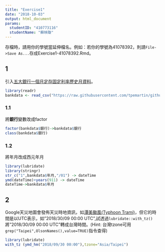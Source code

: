 ```yaml
---
title: "Exercise1"
date: "2018-10-03"
output: html_document
params:
  studentID: "410773116"
  studentName: "蘇映璇"
---
```

存檔時，請用你的學號當延伸檔名。例如：若你的學號為41078392，則請`File->Save As...`存成Exercise1-41078392.Rmd。

## 1
引入[五大銀行一個月定存固定利率歷史月資料](https://raw.githubusercontent.com/tpemartin/github-data/master/bankdata.csv)。

```r
library(readr)
bankdata <- read_csv("https://raw.githubusercontent.com/tpemartin/github-data/master/bankdata.csv")
```

### 1.1
將**銀行**變數改成factor
```r
factor(bankdata$銀行)->bankdata$銀行
class(bankdata$銀行)
```

### 1.2
將年月改成西元年月
```r
library(lubridate)
library(stringr)
str_c("1",bankdata$年月,"/01") -> dateTime
ymd(dateTime)+years(911) -> dateTime
dateTime->bankdata$年月
```

## 2
Google天災地圖會發佈天災時地資訊，如[潭美颱風(Typhoon Trami)](https://google.org/crisismap/google.com/2018-trami)，但它的時間是以UTC表示，如"2018/30/09 00:00 UTC",試透過`lubridate::with_tz()`將"2018/30/09 00:00 UTC"轉成台灣時間。(Hint: 台灣tzone可用`grep("Taipei",OlsonNames(),value=TRUE)`指令查得)

```r
library(lubridate)
with_tz (ymd_hm("2018/09/30 00:00"),tzone="Asia/Taipei")
```


